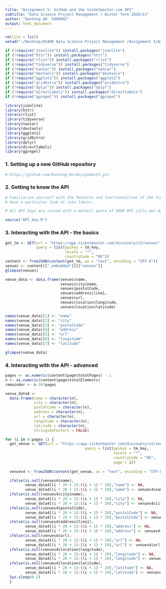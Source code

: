 ```yaml
---
title: "Assignment V: GitHub and the ticketmaster.com API" 
subtitle: "Data Science Project Management | Winter Term 2020/21"
author: "Dantong QU  5400692" 
output: html_document
---
```


```r
rm(list = ls())
setwd("~/Desktop/DS400 Data Science Project Management /Assignment 5/Assignment5")

if (!require("jsonlite")) install.packages("jsonlite")
if (!require("httr")) install.packages("httr")
if (!require("rlist")) install.packages("rlist")
if (!require("tidyverse")) install.packages("tidyverse")
if (!require("naniar")) install.packages("naniar")
if (!require("devtools")) install.packages("devtools")
if (!require("ggplot2")) install.packages("ggplot2")
if (!require("gridExtra")) install.packages("gridExtra")
if (!require("dplyr")) install.packages("dplyr")
if (!require("directlabels")) install.packages("directlabels")
if (!require("ggrepel")) install.packages("ggrepel")

library(jsonlite)
library(httr)
library(rlist)
library(tidyverse)
library(naniar)
library(devtools)
library(ggplot2)
library(gridExtra)
library(dplyr)
library(directlabels)
library(ggrepel)
```

### 1. Setting up a new GitHub repository
```r
# https://github.com/Dantong-Qu/Assignment5.git
```

### 2. Getting to know the API
```r
# Familiarize yourself with the features and functionalities of the Ticketmaster Discovery API. 
# Have a particular look at rate limits.

# All API keys are issued with a default quota of 5000 API calls per day and rate limitation of 5 requests per second. 

source("API_key.R")
```

### 3. Interacting with the API - the basics
```r
get_tm <- GET(url = "https://app.ticketmaster.com/discovery/v2/venues",
              query = list(apikey = tm_key,
                           locale = "*",
                           countryCode = "DE"))
content <- fromJSON(content(get_tm, as = "text", encoding = "UTF-8"))
venues <- content[["_embedded"]][["venues"]]
glimpse(venues)

venue_data <- data.frame(venues$name, 
                         venues$city$name, 
                         venues$postalCode, 
                         venues$address$line1, 
                         venues$url, 
                         venues$location$longitude, 
                         venues$location$latitude)

names(venue_data)[1] <- "name"
names(venue_data)[2] <- "city"
names(venue_data)[3] <- "postalCode"
names(venue_data)[4] <- "address"
names(venue_data)[5] <- "url"
names(venue_data)[6] <- "longitude"
names(venue_data)[7] <- "latitude"

glimpse(venue_data)
```

### 4. Interacting with the API - advanced
```r
pages <- as.numeric(content$page$totalPages) - 1
n <- as.numeric(content$page$totalElements)
remainder <- n-20*pages

venue_data4 <-
  data.frame(name = character(n),
             city = character(n),
             postalCode = character(n),
             address = character(n),
             url = character(n),
             longitude = character(n),
             latitude = character(n),
             stringsAsFactors = FALSE)

for (i in 0:pages-1) {
  get_venue <- GET(url = "https://app.ticketmaster.com/discovery/v2/venues",
                                    query = list(apikey = tm_key,
                                                 locale = "*",
                                                 countryCode = "DE",
                                                 page = i))
  
  venues4 <- fromJSON(content(get_venue, as = "text", encoding = "UTF-8"))[["_embedded"]][["venues"]]

  ifelse(is.null(venues4$name),
         venue_data4[(i * 20 + 1):((i + 1) * 20),"name"] <- NA,
         venue_data4[(i * 20 + 1):((i + 1) * 20),"name"] <- venues4$name)
  ifelse(is.null(venues4$city$name),
         venue_data4[(i * 20 + 1):((i + 1) * 20),"city"] <- NA,
         venue_data4[(i * 20 + 1):((i + 1) * 20),"city"] <- venues4$city$name)
  ifelse(is.null(venues4$postalCode),
         venue_data4[(i * 20 + 1):((i + 1) * 20),"postalCode"] <- NA,
         venue_data4[(i * 20 + 1):((i + 1) * 20),"postalCode"] <- venues4$postalCode)
  ifelse(is.null(venues4$address$line1),
         venue_data4[(i * 20 + 1):((i + 1) * 20),"address"] <- NA,
         venue_data4[(i * 20 + 1):((i + 1) * 20),"address"] <- venues4$address$line1)
  ifelse(is.null(venues4$url),
         venue_data4[(i * 20 + 1):((i + 1) * 20),"url"] <- NA,
         venue_data4[(i * 20 + 1):((i + 1) * 20),"url"] <- venues4$url)
  ifelse(is.null(venues4$location$longitude),
         venue_data4[(i * 20 + 1):((i + 1) * 20),"longitude"] <- NA,
         venue_data4[(i * 20 + 1):((i + 1) * 20),"longitude"] <- venues4$location$longitude)
  ifelse(is.null(venues4$location$latitude),
         venue_data4[(i * 20 + 1):((i + 1) * 20),"latitude"] <- NA,
         venue_data4[(i * 20 + 1):((i + 1) * 20),"latitude"] <- venues4$location$latitude)
  Sys.sleep(0.2)
  }
```






